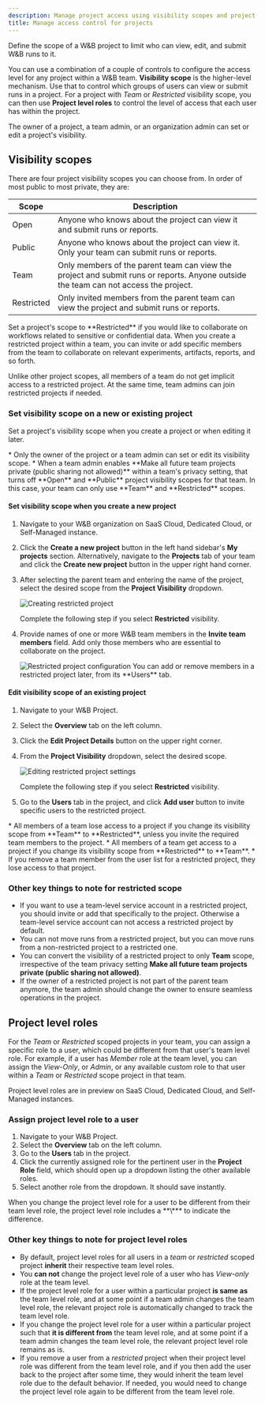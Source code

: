 ```yaml
---
description: Manage project access using visibility scopes and project-level roles
title: Manage access control for projects
---
```


Define the scope of a W&B project to limit who can view, edit, and submit W&B runs to it. 

You can use a combination of a couple of controls to configure the access level for any project within a W&B team. **Visibility scope** is the higher-level mechanism. Use that to control which groups of users can view or submit runs in a project. For a project with _Team_ or _Restricted_ visibility scope, you can then use **Project level roles** to control the level of access that each user has within the project.

<Note>
The owner of a project, a team admin, or an organization admin can set or edit a project's visibility.
</Note>

## Visibility scopes

There are four project visibility scopes you can choose from. In order of most public to most private, they are: 


| Scope | Description | 
| ----- | ----- |
| Open |Anyone who knows about the project can view it and submit runs or reports.|
| Public |Anyone who knows about the project can view it. Only your team can submit runs or reports.|
| Team | Only members of the parent team can view the project and submit runs or reports. Anyone outside the team can not access the project. |
| Restricted| Only invited members from the parent team can view the project and submit runs or reports.|


<Note>
Set a project's scope to **Restricted** if you would like to collaborate on workflows related to sensitive or confidential data. When you create a restricted project within a team, you can invite or add specific members from the team to collaborate on relevant experiments, artifacts, reports, and so forth. 

Unlike other project scopes, all members of a team do not get implicit access to a restricted project. At the same time, team admins can join restricted projects if needed.
</Note>

### Set visibility scope on a new or existing project

Set a project's visibility scope when you create a project or when editing it later.

<Note>
* Only the owner of the project or a team admin can set or edit its visibility scope.
* When a team admin enables **Make all future team projects private (public sharing not allowed)** within a team's privacy setting, that turns off **Open** and **Public** project visibility scopes for that team. In this case, your team can only use **Team** and **Restricted** scopes.
</Note>

#### Set visibility scope when you create a new project

1. Navigate to your W&B organization on SaaS Cloud, Dedicated Cloud, or Self-Managed instance.
2. Click the **Create a new project** button in the left hand sidebar's **My projects** section. Alternatively, navigate to the **Projects** tab of your team and click the **Create new project** button in the upper right hand corner.
3. After selecting the parent team and entering the name of the project, select the desired scope from the **Project Visibility** dropdown.
   <Frame>
       <img src="/images/hosting/restricted_project_add_new.gif" alt="Creating restricted project"  />
   </Frame>

   Complete the following step if you select **Restricted** visibility. 

4. Provide names of one or more W&B team members in the **Invite team members** field. Add only those members who are essential to collaborate on the project.
   <Frame>
       <img src="/images/hosting/restricted_project_2.png" alt="Restricted project configuration"  />
   </Frame>

   <Note>
   You can add or remove members in a restricted project later, from its **Users** tab.
   </Note>

#### Edit visibility scope of an existing project

1. Navigate to your W&B Project.
2. Select the **Overview** tab on the left column.
3. Click the **Edit Project Details** button on the upper right corner.  
4. From the **Project Visibility** dropdown, select the desired scope.
   <Frame>
       <img src="/images/hosting/restricted_project_edit.gif" alt="Editing restricted project settings"  />
   </Frame>

   Complete the following step if you select **Restricted** visibility. 

5. Go to the **Users** tab in the project, and click **Add user** button to invite specific users to the restricted project.

<Warning>
* All members of a team lose access to a project if you change its visibility scope from **Team** to **Restricted**, unless you invite the required team members to the project.
* All members of a team get access to a project if you change its visibility scope from **Restricted** to **Team**.
* If you remove a team member from the user list for a restricted project, they lose access to that project.
</Warning>

### Other key things to note for restricted scope

* If you want to use a team-level service account in a restricted project, you should invite or add that specifically to the project. Otherwise a team-level service account can not access a restricted project by default.
* You can not move runs from a restricted project, but you can move runs from a non-restricted project to a restricted one.
* You can convert the visibility of a restricted project to only **Team** scope, irrespective of the team privacy setting **Make all future team projects private (public sharing not allowed)**.
* If the owner of a restricted project is not part of the parent team anymore, the team admin should change the owner to ensure seamless operations in the project.

## Project level roles

For the _Team_ or _Restricted_ scoped projects in your team, you can assign a specific role to a user, which could be different from that user's team level role. For example, if a user has _Member_ role at the team level, you can assign the _View-Only_, or _Admin_, or any available custom role to that user within a _Team_ or _Restricted_ scope project in that team.

<Note>
Project level roles are in preview on SaaS Cloud, Dedicated Cloud, and Self-Managed instances.
</Note>

### Assign project level role to a user

1. Navigate to your W&B Project.
2. Select the **Overview** tab on the left column.
3. Go to the **Users** tab in the project.
4. Click the currently assigned role for the pertinent user in the **Project Role** field, which should open up a dropdown listing the other available roles.
5. Select another role from the dropdown. It should save instantly.

<Note>
When you change the project level role for a user to be different from their team level role, the project level role includes a **\*** to indicate the difference.
</Note>

### Other key things to note for project level roles

* By default, project level roles for all users in a _team_ or _restricted_ scoped project **inherit** their respective team level roles.
* You **can not** change the project level role of a user who has _View-only_ role at the team level.
* If the project level role for a user within a particular project **is same as** the team level role, and at some point if a team admin changes the team level role, the relevant project role is automatically changed to track the team level role.
* If you change the project level role for a user within a particular project such that **it is different from** the team level role, and at some point if a team admin changes the team level role, the relevant project level role remains as is.
* If you remove a user from a _restricted_ project when their project level role was different from the team level role, and if you then add the user back to the project after some time, they would inherit the team level role due to the default behavior. If needed, you would need to change the project level role again to be different from the team level role.